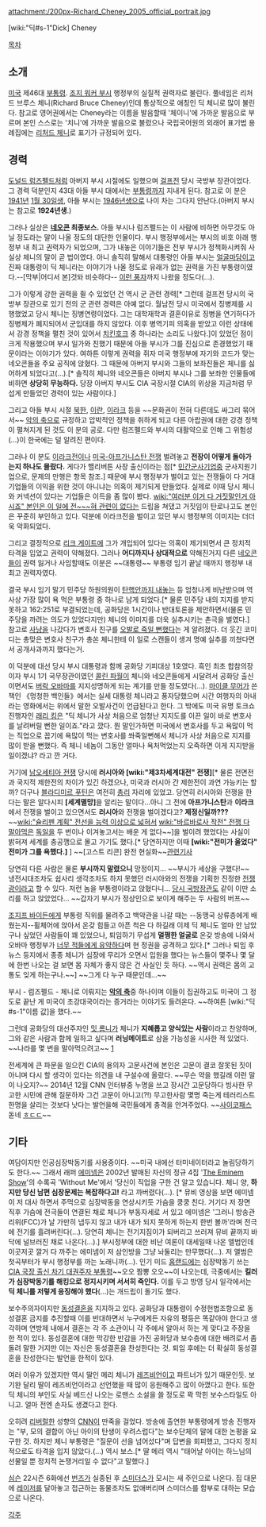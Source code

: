attachment:/200px-Richard_Cheney_2005_official_portrait.jpg

[wiki:"딕#s-1"Dick] Cheney

[[목차]]
== 소개 ==
[[미국]] 제46대 [[부통령]]. [[조지 워커 부시]] 행정부의 실질적 권력자로 불린다. 풀네임은 리처드 브루스 체니(Richard Bruce Cheney)인데 통상적으로 애칭인 딕 체니로 많이 불린다. 참고로 영어권에서는 Cheney라는 이름을 발음할때 '체이니'에 가까운 발음으로 부르며 본인 스스로는 '치니'에 가까운 발음으로 불렀으나 국립국어원의 외래어 표기법 용례집에는 [http://korean.go.kr/09_new/dic/rule/rule_foreign_view.jsp?idx=27497 리처드 체니]로 표기가 규정되어 있다. 

== 경력 ==
[[도널드 럼즈펠드]]처럼 아버지 부시 시절에도 일했으며 [[걸프전]] 당시 국방부 장관이었다. 그 경력 덕분인지 43대 아들 부시 대에서는 [[부통령]]까지 지내게 된다. 참고로 이 분은 [[1941년]] [[1월 30일]]생, 아들 부시는 [[1946년]]생으로 나이 차는 그다지 안난다.(아버지 부시는 참고로 '''1924년생'''.) 

그러나 실상은 '''[[네오콘]] 최종보스.''' 아들 부시나 럼즈펠드는 이 사람에 비하면 아무것도 아닐 정도라는 말이 나올 정도의 대단한 인물이다. 부시 행정부에서는 부시의 비호 아래 행정부 내 최고 권력자가 되었으며, 그가 내놓은 이야기들은 전부 부시가 정책화시켜줘 사실상 체니의 말이 곧 법이였다. 아니 솔직히 말해서 대통령인 아들 부시는 [[얼굴마담]]이고 진짜 대통령이 딕 체니라는 이야기가 나올 정도로 유래가 없는 권력을 가진 부통령이였다.--[막부|어디서 본]것돠 비슷하다-- [http://gforce.egloos.com/2967964 이런 풍자]까지 나왔을 정도다(…).

그가 이렇게 강한 권력을 쥘 수 있었던 건 역시 군 관련 경력[* 그런데 걸프전 당시의 국방부 장관으로 있기 전의 군 관련 경력은 아예 없다. 월남전 당시 미국에서 징병제를 시행했었고 당시 체니는 징병연령이었다. 그는 대학재학과 결혼이유로 징병을 연기하다가 징병제가 폐지되어서 군입대를 하지 않았다. 이후 병역기피 의혹을 받았고 이런 상태에서 강경 정책을 펼친 것이 있어서 [[치킨호크]] 중 하나라는 소리도 나왔다.]이 있었던 점이 크게 작용했으며 부시 일가와 친했기 때문에 아들 부시가 그를 진심으로 존경했었기 때문이라는 이야기가 있다. 여하튼 이렇게 권력을 쥐자 미국 행정부에 자기와 코드가 맞는 네오콘들을 주요 공직에 앉혔다. 그 때문에 아버지 부시와 그들의 보좌진들은 체니를 싫어하게 되었다고(…).[* 솔직히 체니와 네오콘들은 아버지 부시나 그를 보좌한 인물들에 비하면 '''상당히 무능하다.''' 당장 아버지 부시도 CIA 국장시절 CIA의 위상을 지금처럼 무섭게 만들었던 경력이 있는 사람이다.]

그리고 아들 부시 시절 [[북한]], [[이란]], [[이라크]] 등을 ~~문화권이 전혀 다른데도 싸그리 묶어서~~ [[악의 축]]으로 규정하고 압박적인 정책을 취하게 되고 다른 아랍권에 대한 강경 정책이 펼쳐지게 된 것도 이 분의 공로. 다만 럼즈펠드와 부시의 대활약으로 인해 그 위험성(…)이 한국에는 덜 알려진 편이다.

그러나 이 분도 [[이라크전]]이나 [[미국-아프가니스탄 전쟁]] 벌려놓고 '''전장이 어떻게 돌아가는지 하나도 몰랐다.''' 게다가 핼리버튼 사장 출신이라는 점[* [[민간군사기업]]중 군사지원기업으로, 문제의 만행은 항목 참조.] 때문에 부시 행정부가 벌이고 있는 전쟁들이 다 거대 기업들의 이익을 위한 것이 아니냐는 의혹이 제기되게 만들었다. 실제로 이때 당시 체니와 커넥션이 있다는 기업들은 이득을 좀 많이 봤다. [[wiki:"여러분 이거 다 거짓말인거 아시죠" 본인은 이 일에 전~~~혀 관련이 없다]]는 드립을 쳐댔고 거짓임이 탄로나고도 본인은 꾸준히 부인하고 있다. 덕분에 이라크전을 벌이고 있던 부시 행정부의 이미지는 더더욱 악화되었다.

그리고 결정적으로 [[리크 게이트]]에 그가 개입되어 있다는 의혹이 제기되면서 큰 정치적 타격을 입었고 권력이 약해졌다. 그러나 '''어디까지나 상대적으로''' 약해진거지 다른 [[네오콘]]들이 권력 잃거나 사임할때도 이분은 ~~대통령~~ 부통령 임기 끝날 때까지 행정부 내 최고 권력자였다.

결국 부시 임기 말기 민주당 하원의원이 [http://news.naver.com/main/read.nhn?mode=LSD&mid=sec&sid1=115&oid=057&aid=0000056326 탄핵안까지 내놓는] 등 엄청나게 비난받으며 역사상 가장 많이 욕 먹은 부통령 중 하나로 남게 되었다.[* 물론 민주당 내의 지지를 받지 못하고 162:251로 부결되었는데, 공화당은 1시간이나 반대토론을 제안하면서(물론 민주당을 까려는 의도가 있었다지만) 체니의 이미지를 더욱 실추시키는 촌극을 벌였다.] 참고로 [[사냥]]을 나갔다가 변호사 친구를 [http://news.naver.com/main/read.nhn?mode=LSD&mid=sec&sid1=104&oid=038&aid=0000317914 오발로 죽일 뻔했다]는 게 알려졌다. 더 웃긴 코미디는 총맞은 변호사 친구가 총쏜 체니한테 이 일로 스캔들이 생겨 명예 실추를 끼쳤다면서 공개사과까지 했다는거.

이 덕분에 대선 당시 부시 대통령과 함께 공화당 기피대상 1호였다. 흑인 최초 합참의장이자 부시 1기 국무장관이였던 [[콜린 파월]]이 체니와 네오콘들에게 시달려서 공화당 출신이면서도 [[버락 오바마]]를 지지성명하게 되는 계기를 만들 정도였다(…). [[마이클 무어]]가 쓴 책인 《멍청한 백인들》에서는 실세 대통령 체니라고 풍자당했으며 시간 여행자의 아내라는 영화에서는 위에서 말한 오발사건이 언급된다고 한다. 그 밖에도 미국 유명 토크쇼 진행자인 [[래리 킹]]은 "딕 체니가 사상 처음으로 엄청난 지지도를 이끈 일이 바로 변호사를 날려버릴 뻔한 일이죠."라고 깠다. 뭔 말인가하면 미국에서 변호사를 두고 욕많이 먹는 직업으로 꼽기에 욕많이 먹는 변호사를 쏴죽일뻔해서 체니가 사상 처음으로 지지를 많이 받을 뻔했다. 즉 체니 네놈이 그동안 얼마나 욕처먹었는지 오죽하면 이게 지지받을 일이겠냐? 라고 깐 거다.

거기에 [[남오세티아 전쟁]] 당시에 '''러시아와 [wiki:"제3차세계대전" 전쟁]'''[* 물론 전면전과 국지적 제한전의 차이가 있긴 하겠으나, 미국과 러시아 간 제한전이 과연 가능키는 할까? 더구나 [[블라디미르 푸틴]]은 여전히 [[총리]] 자리에 있었고. 당연히 러시아와 전쟁을 한다는 말은 알다시피 '''[세계멸망]'''을 알리는 말이다…아니 그 전에 '''아프가니스탄'''과 '''이라크'''에서 전쟁을 벌이고 있으면서도 '''러시아'''와 전쟁을 벌이겠다고? '''제정신일까???''' ~~[[wiki:"슐리펜 계획" 전선을 능력 이상으로 넓혀서]] [[wiki:"바르바로사 작전" 전쟁 다 말아먹은]] [[독일]]을 두 번이나 이겨놓고서는 배운 게 없다~~]을 벌이려 했었다는 사실이 밝혀져 세계를 충공깽으로 몰고 가기도 했다.[* 당연하지만 이때 '''[wiki:"전미가 울었다" 전미가 그를 욕했다.]''' ] ~~[고스트 리콘] 완전 현실화~~[http://www.chosun.com/site/data/html_dir/2010/02/20/2010022000582.html 관련기사]

당연히 다른 사람은 물론 '''부시까지 말렸으니''' 망정이지… ~~부시가 세상을 구했다!~~ 냉전시대조차도 쉽사리 생각조차도 하지 못했던 러시아와의 전쟁을 기획한 진정한 [[전쟁광]]이라고 할 수 있다. 저런 놈을 부통령이라고 앉혔다니… [[도널드 럼즈펠드|당시 국방장관]]도 같이 이딴 소리를 하고 앉았었다… ~~갑자기 부시가 정상인으로 보이게 해주는 두 사람의 버프~~

[[조지프 바이든]]에게 부통령 직위를 물려주고 백악관을 나갈 때는 --동맹국 상류층에게 배웠는지--휠체어에 앉아서 온갖 힘들고 아픈 척은 다 하길래 이제 딕 체니도 얼마 안 남았구나 싶었던 사람들이 꽤 있었으나, 퇴임하기 무섭게 '''멀쩡한 얼굴로''' 온갖 방송에 나와서 오바마 행정부가 [http://news.naver.com/main/read.nhn?mode=LSD&mid=sec&sid1=104&oid=001&aid=0003003701 너무 적들에게 유약하다]며 현 정권을 공격하고 있다.[* 그러나 퇴임 후 뉴스 등지에서 종종 체니가 심장에 무리가 오면서 입원을 했다는 뉴스들이 몇주나 몇 달에 한번 나오는 걸 보면 몸 자체가 좋지 않은 건 사실인 듯 하다. ~~역시 권력은 몸의 고통도 잊게 하는구나.~~] ~~그게 다 누구 때문인데…~~

부시 - 럼즈펠드 - 체니로 이뤄지는 '''[[악의 축]]'''중 하나이며 이들이 집권하고도 미국이 그 정도로 끝난 게 미국이 초강대국이라는 증거라는 이야기도 들려온다. ~~하여튼 [wiki:"딕#s-1"이름 값]을 했다.~~

그런데 공화당의 대선주자인 [[밋 롬니]]가 체니가 '''지혜롭고 양식있는 사람'''이라고 찬양하며, 그와 같은 사람과 함께 일하고 싶다며 '''러닝메이트'''로 삼을 가능성을 시사한 적 있었다. ~~나라를 몇 번을 말아먹으려고~~ [http://www.foreignpolicy.com/articles/2012/07/12/the_romney_cheney_doctrine]

전세계에 큰 파문을 일으킨 CIA의 용의자 고문사건에 본인은 고문이 결코 잘못된 짓이 아니며 다시 할 생각이 있다는 의견을 내 구설수에 올랐다.  ~~무슨 약을 했길래 이런 말이 나오지?~~ 2014년 12월 CNN 인터뷰중 누명을 쓰고 장시간 고문당하다 빙사한 무고한 시민에 관해 질문하자 그건 고문이 아니고(?!) 무고한사람 몇명 죽는게 테러리스트 한명을 살리는 것보다 낫다는 발언을해 국민들에게 충격을 안겨주었다. ~~[[사이코패스]] 돋네 [[ㅎㄷㄷ]]~~
== 기타 ==
여담이지만 인공심장박동기를 사용중이다. ~~미국 내에선 터미네이터라고 놀림당하기도 한다.~~ 그래서 래퍼 [[에미넴]]은 2002년 발매된 자신의 정규 4집 '[[The Eminem Show]]'의 수록곡 'Without Me'에서 '당신이 직업을 구한 건 알고 있습니다. 체니 양, '''하지만 당신 남편 심장문제는 복잡하다고!''' 라고 까버렸다(...). [* 뮤비 영상을 보면 에미넴이 저 대사 하면서 주먹으로 심장박동을 연상시키듯 가슴을 쿵쿵 친다. 거기다 저 장면 직후 가슴에 전극들이 연결된 채로 체니가 부동자세로 서 있고 에미넴은 '그러니 방송관리위(FCC)가 날 가만히 냅두지 않고 내가 내가 되지 못하게 하는지 한번 볼까'라며 전극에 전기를 흘려버린다(...). 당연히 체니는 전기지짐이가 되버리고 쓰러져 뮤비 끝까지 바닥에 널브러진 채로 나온다(...).] 부시정부에 대한 비난 여론이 대세일때 나온 앨범인데 이곳저곳 깔거 다 까주는 에미넴이 저 삼인방을 그냥 놔둘리는 만무했다(...). 저 앨범은 첫곡부터가 부시 행정부를 까는 노래니까(...). 인기 미드 [[홈랜드]]에는 심장박동기 쓰는 [[조지 허버트 워커 부시|CIA 국장 출신 차기 대권주자 부통령]]~~오오 짬뽕 오오~~이 나오는데, 극중에서는 '''킬러가 심장박동기를 해킹으로 정지시키며 서서히 죽인다.''' 이를 두고 방영 당시 일각에서는 '''딕 체니를 저렇게 응징해야 했다'''(...)는 개드립이 돌기도 했다.

보수주의자이지만 [[동성결혼]]을 지지하고 있다. 공화당과 대통령이 수정헌법조항으로 동성결혼 금지를 추진할때 이를 반대하면서 누구에게든 자유의 평등은 똑같아야 한다고 생각하며 연방제 내에서 결혼는 각 주 소관이니 각 주에서 알아서 하는 게 맞다고 주장을 한 적이 있다. 동성결혼에 대한 막강한 반감을 가진 공화당과 보수층에 대한 배려로서 좀 돌려 말한 거지만 이는 자신은 동성결혼을 찬성한다는 것. 퇴임 후에는 더 확실히 동성결혼을 찬성한다는 발언을 한적이 있다. 

여러 이유가 있겠지만 역시 딸인 메리 체니가 [[레즈비언]]이고 파트너가 있기 때문인듯. 보기완 달리 딸이 레즈비언이라고 선언했을 때 많이 응원해주고 많이 아꼈다고 한다. 또한 딕 체니의 부인도 사실 베드신 나오는 로맨스 소설을 쓸 정도로 꽉 막힌 보수스타일도 아니고. 얼마 전엔 손자도 생겼다고 한다.

오히려 [[리버럴]]한 성향의 [[CNN]]이 딴죽을 걸었다. 방송에 출연한 부통령에게 방송 진행자는 "부, 모의 결합이 아닌 아이의 탄생이 우려스럽다"는 보수단체의 말에 대한 논평을 요구한 것. 하지만 체니 부통령은 "질문이 선을 넘어섰다"며 답변을 회피했고, 그다지 정치적으로도 타격을 입지 않았다.(…) 역시 보스.[* 딸 메리 역시 "태어날 아이는 하느님의 선물일 뿐 정치적 논쟁거리일 수 없다"고 말했다.]

[[심슨]] 22시즌 6화에선 [[번즈]]가 실종된 후 [[스미더스]]가 모시는 새 주인으로 나온다. 집 대문에 [[레이저]]를 달아놓고 접근하는 동물조차도 없애버리며 스미더스를 함부로 대하는 모습으로 나온다.

{{{#!html
<iframe width="500" height="408" src="http://serviceapi.nmv.naver.com/flash/convertIframeTag.nhn?vid=3CFA7F59540AAF8801443D059F1219234775&outKey=V123890ffa3181596e6918ea929cf2153a4cb73b6ff1bfb846e218ea929cf2153a4cb" frameborder="no" scrolling="no"></iframe>
}}}

[[각주]]
